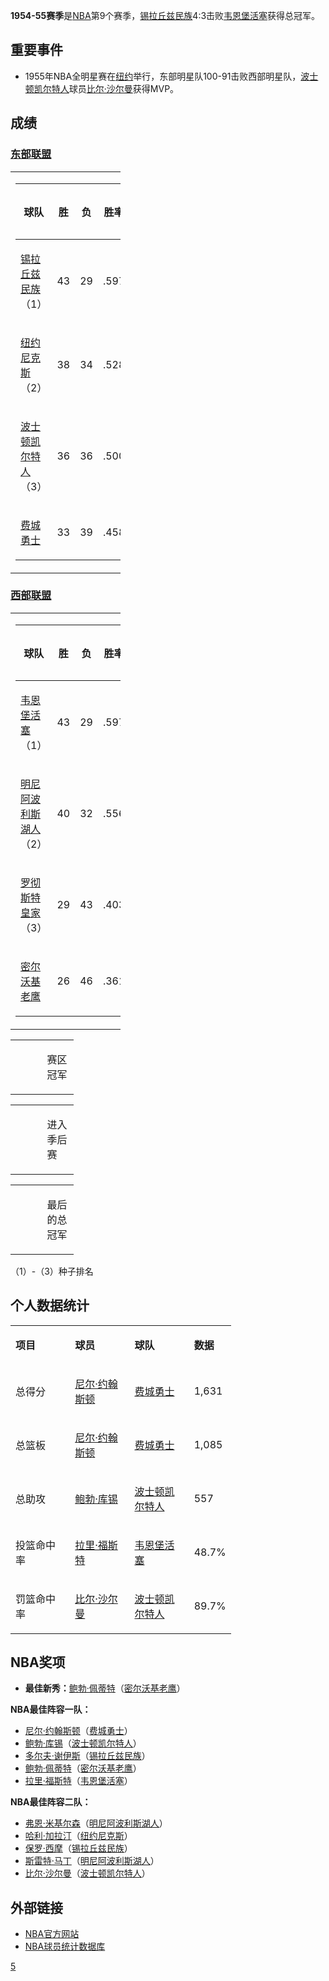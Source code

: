 {{primarysources|time=2016-04-28T09:37:09+00:00}}
{{unreferenced|time=2016-04-28T09:37:09+00:00}}
{{noteTA|G1=NBA}}
'''1954-55赛季'''是[[NBA|NBA]]第9个赛季，[[锡拉丘兹民族|锡拉丘兹民族]]4:3击败[[韦恩堡活塞|韦恩堡活塞]]获得总冠军。

== 重要事件 ==
*1955年NBA全明星赛在[[纽约|纽约]]举行，东部明星队100-91击败西部明星队，[[波士顿凯尔特人|波士顿凯尔特人]]球员[[比尔·沙尔曼|比尔·沙尔曼]]获得MVP。

== 成绩 ==

=== [[東部聯盟_(NBA)|东部联盟]] ===

{|width=70%
|-
|width=50%|
{|class=wikitable 
|-
!width=55%|球队
!width=8%|胜
!width=8%|负
!width=15%|胜率
!width=14%|落后
|-style="background:#FFFFF0"
|bgcolor=#FFFF99|[[锡拉丘兹民族|锡拉丘兹民族]]（1）||43||29||.597||align=center|-
|-style="background:#f0f8ff"
|[[纽约尼克斯|纽约尼克斯]]（2）||38||34||.528||align=center|5
|-
|[[波士顿凯尔特人|波士顿凯尔特人]]（3）||36||36||.500||align=center|7
|-
|[[费城勇士|费城勇士]]||33||39||.458||align=center|10
|}
|}

=== [[西部聯盟_(NBA)|西部联盟]] ===

{|width=70%
|-
|width=50%|
{|class=wikitable 
|-
!width=55%|球队
!width=8%|胜
!width=8%|负
!width=15%|胜率
!width=14%|落后
|-style="background:#fffff0"
|[[韦恩堡活塞|韦恩堡活塞]]（1）||43||29||.597||align=center|-
|-style="background:#f0f8ff"
|[[明尼阿波利斯湖人|明尼阿波利斯湖人]]（2）||40||32||.556||align=center|3
|-
|[[罗彻斯特皇家|罗彻斯特皇家]]（3）||29||43||.403||align=center|14
|-
|[[亚特兰大老鹰|密尔沃基老鹰]]||26||46||.361||align=center|17
|}
|}

{|border=0 width=20%
|-
|width=50% bgcolor=#fffff0|
|width=50%|赛区冠军
|}
{|border=0 width=20%
|-
|width=50% bgcolor=#f0f8ff|
|width=50%|进入季后赛
|}
{|border=0 width=20%
|-
|width=50% bgcolor=#FFFF99|
|width=50%|最后的总冠军
|}
（1）-（3）种子排名

== 个人数据统计 ==

{|class=wikitable width=70%
|-align=center
|width=30%|'''项目'''||width=30%|'''球员'''||width=30%|'''球队'''||width=10%|'''数据'''
|-align=center style="background:#f0f8ff"
|总得分||[[尼尔·约翰斯顿|尼尔·约翰斯顿]]||[[费城勇士|费城勇士]]||1,631
|-align=center
|总篮板||[[尼尔·约翰斯顿|尼尔·约翰斯顿]]||[[费城勇士|费城勇士]]||1,085
|-align=center style="background:#f0f8ff"
|总助攻||[[鲍勃·库锡|鲍勃·库锡]]||[[波士顿凯尔特人|波士顿凯尔特人]]||557
|-align=center
|投篮命中率||[[拉里·福斯特|拉里·福斯特]]||[[韦恩堡活塞|韦恩堡活塞]]||48.7%
|-align=center style="background:#f0f8ff"
|罚篮命中率||[[比尔·沙尔曼|比尔·沙尔曼]]||[[波士顿凯尔特人|波士顿凯尔特人]]||89.7%
|}

== NBA奖项 ==

*'''最佳新秀：'''[[鲍勃·佩蒂特|鲍勃·佩蒂特]]（[[亚特兰大老鹰|密尔沃基老鹰]]）

'''NBA最佳阵容一队：'''
*[[尼尔·约翰斯顿|尼尔·约翰斯顿]]（[[费城勇士|费城勇士]]）
*[[鲍勃·库锡|鲍勃·库锡]]（[[波士顿凯尔特人|波士顿凯尔特人]]）
*[[多尔夫·谢伊斯|多尔夫·谢伊斯]]（[[锡拉丘兹民族|锡拉丘兹民族]]）
*[[鲍勃·佩蒂特|鲍勃·佩蒂特]]（[[亚特兰大老鹰|密尔沃基老鹰]]）
*[[拉里·福斯特|拉里·福斯特]]（[[韦恩堡活塞|韦恩堡活塞]]）

'''NBA最佳阵容二队：'''
*[[弗恩·米基尔森|弗恩·米基尔森]]（[[明尼阿波利斯湖人|明尼阿波利斯湖人]]）
*[[哈利·加拉汀|哈利·加拉汀]]（[[纽约尼克斯|纽约尼克斯]]）
*[[保罗·西摩|保罗·西摩]]（[[锡拉丘兹民族|锡拉丘兹民族]]）
*[[斯雷特·马丁|斯雷特·马丁]]（[[明尼阿波利斯湖人|明尼阿波利斯湖人]]）
*[[比尔·沙尔曼|比尔·沙尔曼]]（[[波士顿凯尔特人|波士顿凯尔特人]]）

== 外部链接 ==

*[http://www.nba.com NBA官方网站]{{Wayback|url=http://www.nba.com/ |date=20100128104238 }}
*[https://web.archive.org/web/20150205103359/http://www.btgraphix.com/nba/ NBA球员统计数据库]

{{start box}}
{{succession box |[[1953-54_NBA赛季|1953-54 NBA赛季]] |[[1955-56_NBA赛季|1955-56 NBA赛季]] |[[NBA赛季列表|NBA赛季]] |'''1954-55'''| 
}}
{{end box}}
{{NBA season|1955}}
{{NBA}}

[[Category:NBA赛季|5]]